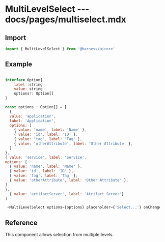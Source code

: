 # MultiLevelSelect --- docs/pages/multiselect.mdx

## Import

```js
import { MultiLevelSelect } from '@harness/uicore'
```

## Example

```js

interface Option{
    label :string
    value: string
    options?: Option[]
}

const options : Option[] = [
  {
  value: 'application',
  label: 'Application',
  options: [
    { value: 'name', label: 'Name' },
    { value: 'id', label: 'ID' },
    { value: 'tag', label: 'Tag' },
    { value: 'otherAttribute', label: 'Other Attribute' },
  ]
},
{ value: 'service', label: 'Service',
options: [
  { value: 'name', label: 'Name' },
  { value: 'id', label: 'ID' },
  { value: 'tag', label: 'Tag' },
  { value: 'otherAttribute', label: 'Other Attribute' },
]
},
  { value: 'artifactServer', label: 'Atrifact Server'}
]

 <MultiLevelSelect options={options} placeholder={'Select...'} onChange={() => {}}/>

```

## Reference

This component allows selection from multiple levels.
